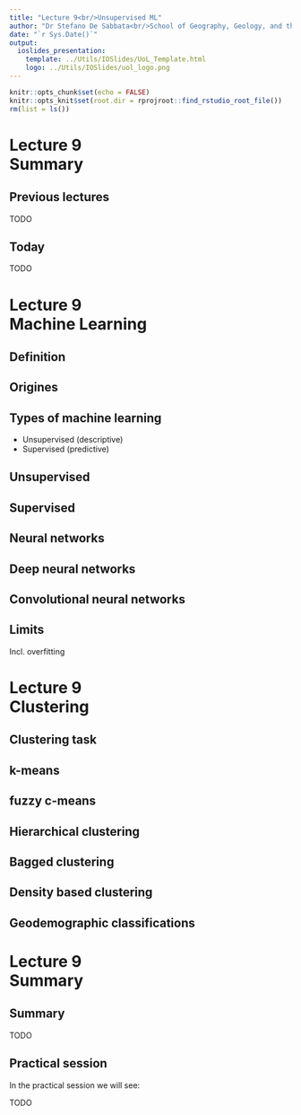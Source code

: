 ```yaml
---
title: "Lecture 9<br/>Unsupervised ML"
author: "Dr Stefano De Sabbata<br/>School of Geography, Geology, and the Env.<br/><a href=\"mailto:s.desabbata@le.ac.uk\">s.desabbata&commat;le.ac.uk</a> &vert; <a href=\"https://twitter.com/maps4thought\">&commat;maps4thought</a><br/><a href=\"https://github.com/sdesabbata/GY7702\">github.com/sdesabbata/GY7702</a> licensed under <a href=\"https://www.gnu.org/licenses/gpl-3.0.html\">GNU GPL v3.0</a>"
date: "`r Sys.Date()`"
output:
  ioslides_presentation:
    template: ../Utils/IOSlides/UoL_Template.html
    logo: ../Utils/IOSlides/uol_logo.png
---
```


```r
knitr::opts_chunk$set(echo = FALSE)
knitr::opts_knit$set(root.dir = rprojroot::find_rstudio_root_file())
rm(list = ls())
```



# Lecture 9<br/>Summary



## Previous lectures

TODO



## Today

TODO



# Lecture 9<br/>Machine Learning



## Definition



## Origines



## Types of machine learning

- Unsupervised (descriptive)
- Supervised (predictive)



## Unsupervised



## Supervised



## Neural networks



## Deep neural networks



## Convolutional neural networks



## Limits

Incl. overfitting



# Lecture 9<br/>Clustering


## Clustering task



## k-means



## fuzzy c-means



## Hierarchical clustering



## Bagged clustering



## Density based clustering



## Geodemographic classifications



# Lecture 9<br/>Summary



## Summary

TODO



## Practical session

In the practical session we will see:

TODO
